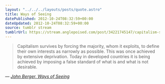 ```yaml
---
layout: "../../../layouts/posts/quote.astro"
title: Ways of Seeing
datePublished: 2012-10-24T08:32:59+00:00
dateUpdated: 2012-10-24T08:32:59+00:00
source: tumblr stream
tumblrUrl: https://stream.anglepoised.com/post/34221745147/capitalism-survives-by-forcing-the-majority-whom
---
```


> Capitalism survives by forcing the majority, whom it exploits, to define their own interests as narrowly as possible. This was once achieved by extensive deprivation. Today in developed countries it is being achieved by imposing a false standard of what is and what is not desirable.

— <cite>[John Berger, _Ways of Seeing_](https://www.goodreads.com/book/show/2784.Ways_of_Seeing)</cite>
